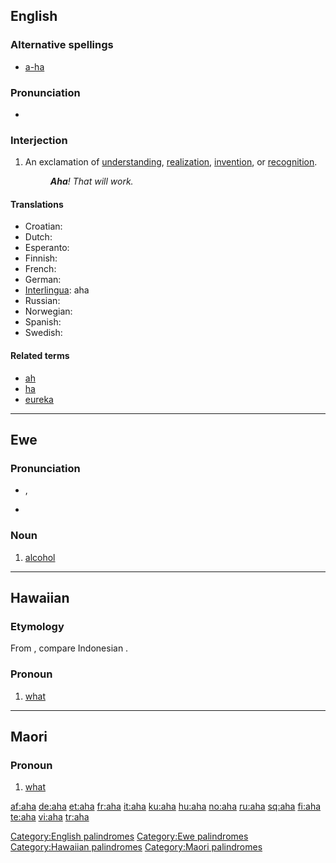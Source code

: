 {{also|AHA}}
==English==

===Alternative spellings===
* [[a-ha]]

===Pronunciation===
* {{audio|en-us-aha.ogg|Audio (US)}}

===Interjection===
{{infl|en|interjection}}

# An exclamation of [[understanding]], [[realization]], [[invention]], or [[recognition]].
#: '''''Aha'''! That will work.''

====Translations====
* Croatian: {{t-|hr|aha}}
* Dutch: {{t-|nl|aha}}
* Esperanto: {{t-|eo|aha|xs=Esperanto}}
* Finnish: {{t+|fi|ahaa}}
* French: {{t+|fr|aha}}
* German: {{t+|de|aha}}
* [[Interlingua]]: aha
* Russian: {{t+|ru|ага|sc=Cyrl}}
* Norwegian: {{t+|no|aha}}
* Spanish: {{t+|es|ajá}}
* Swedish: {{t-|sv|aha}}

====Related terms====
* [[ah]]
* [[ha]]
* [[eureka]]

{{anagrams:en/aah}}
[[Category:English palindromes]]
----

==Ewe==

===Pronunciation===
* {{IPA|lang=ee|/æhæ/}}, {{SAMPA|lang=ee|/{h{/}}
* {{audio|ee-aha.ogg|Audio}}

===Noun===
{{infl|ee|noun|plural|ahawo}}

# [[alcohol]]

[[Category:Ewe palindromes]]

----

==Hawaiian==

===Etymology===
From {{proto|Malayo-Polynesian|lang=haw}}, compare Indonesian {{term|apa|lang=id}}.

===Pronoun===
{{haw-pron}}

# [[what]]

[[Category:Hawaiian palindromes]]

----

==Maori==

===Pronoun===
{{infl|mi|pronoun}}

# [[what]]

[[Category:Maori palindromes]]

[[af:aha]]
[[de:aha]]
[[et:aha]]
[[fr:aha]]
[[it:aha]]
[[ku:aha]]
[[hu:aha]]
[[no:aha]]
[[ru:aha]]
[[sq:aha]]
[[fi:aha]]
[[te:aha]]
[[vi:aha]]
[[tr:aha]]